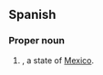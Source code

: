 {{also|Nle}}

==Spanish==

===Proper noun===
{{head|es|proper noun}}

# {{abbr of|lang=es|[[Nuevo León]]|nodot=1}}, a state of [[Mexico]].